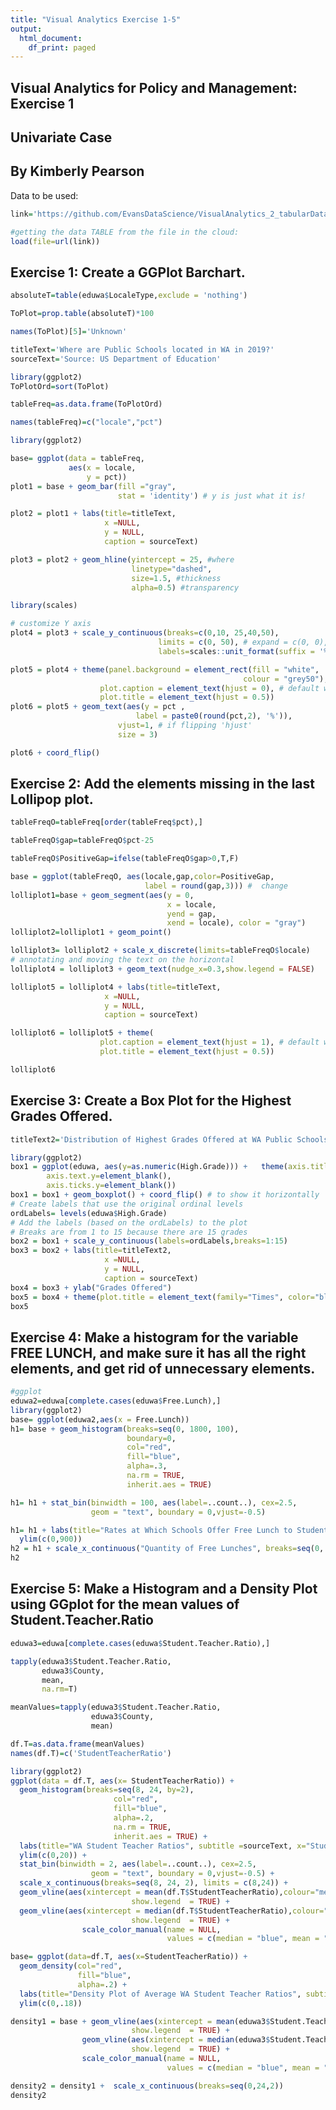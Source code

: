 ```yaml
---
title: "Visual Analytics Exercise 1-5"
output:
  html_document:
    df_print: paged
---
```



## Visual Analytics for Policy and Management: Exercise 1

## Univariate Case

## By Kimberly Pearson 

Data to be used: 
```r
link='https://github.com/EvansDataScience/VisualAnalytics_2_tabularData/raw/master/data/eduwa.rda'

#getting the data TABLE from the file in the cloud:
load(file=url(link))
```

## Exercise 1: Create a GGPlot Barchart.

```r
absoluteT=table(eduwa$LocaleType,exclude = 'nothing')

ToPlot=prop.table(absoluteT)*100

names(ToPlot)[5]='Unknown'

titleText='Where are Public Schools located in WA in 2019?'
sourceText='Source: US Department of Education'

library(ggplot2)
ToPlotOrd=sort(ToPlot)

tableFreq=as.data.frame(ToPlotOrd)

names(tableFreq)=c("locale","pct")
```

```r
library(ggplot2)

base= ggplot(data = tableFreq, 
             aes(x = locale,
                 y = pct)) 
plot1 = base + geom_bar(fill ="gray",
                        stat = 'identity') # y is just what it is!

plot2 = plot1 + labs(title=titleText,
                     x =NULL, 
                     y = NULL,
                     caption = sourceText)

plot3 = plot2 + geom_hline(yintercept = 25, #where
                           linetype="dashed", 
                           size=1.5, #thickness
                           alpha=0.5) #transparency

library(scales)

# customize Y axis
plot4 = plot3 + scale_y_continuous(breaks=c(0,10, 25,40,50),
                                 limits = c(0, 50), # expand = c(0, 0),
                                 labels=scales::unit_format(suffix = '%')) 

plot5 = plot4 + theme(panel.background = element_rect(fill = "white",
                                                    colour = "grey50"),
                    plot.caption = element_text(hjust = 0), # default was 1
                    plot.title = element_text(hjust = 0.5))
plot6 = plot5 + geom_text(aes(y = pct ,
                            label = paste0(round(pct,2), '%')),
                        vjust=1, # if flipping 'hjust'
                        size = 3)

plot6 + coord_flip()
```

## Exercise 2: Add the elements missing in the last Lollipop plot. 

```r
tableFreqO=tableFreq[order(tableFreq$pct),]

tableFreqO$gap=tableFreqO$pct-25

tableFreqO$PositiveGap=ifelse(tableFreqO$gap>0,T,F)

base = ggplot(tableFreqO, aes(locale,gap,color=PositiveGap,
                              label = round(gap,3))) #  change
lolliplot1=base + geom_segment(aes(y = 0, 
                                   x = locale, 
                                   yend = gap, 
                                   xend = locale), color = "gray") 
lolliplot2=lolliplot1 + geom_point() 

lolliplot3= lolliplot2 + scale_x_discrete(limits=tableFreqO$locale) 
# annotating and moving the text on the horizontal
lolliplot4 = lolliplot3 + geom_text(nudge_x=0.3,show.legend = FALSE) 

lolliplot5 = lolliplot4 + labs(title=titleText,
                     x =NULL, 
                     y = NULL,
                     caption = sourceText)

lolliplot6 = lolliplot5 + theme(
                    plot.caption = element_text(hjust = 1), # default was 1
                    plot.title = element_text(hjust = 0.5))

lolliplot6
```

## Exercise 3: Create a Box Plot for the Highest Grades Offered. 

```r
titleText2='Distribution of Highest Grades Offered at WA Public Schools'
```

```r
library(ggplot2)
box1 = ggplot(eduwa, aes(y=as.numeric(High.Grade))) +   theme(axis.title.y=element_blank(),
        axis.text.y=element_blank(),
        axis.ticks.y=element_blank())
box1 = box1 + geom_boxplot() + coord_flip() # to show it horizontally
# Create labels that use the original ordinal levels
ordLabels= levels(eduwa$High.Grade)
# Add the labels (based on the ordLabels) to the plot 
# Breaks are from 1 to 15 because there are 15 grades
box2 = box1 + scale_y_continuous(labels=ordLabels,breaks=1:15)
box3 = box2 + labs(title=titleText2,
                     x =NULL, 
                     y = NULL,
                     caption = sourceText)
box4 = box3 + ylab("Grades Offered") 
box5 = box4 + theme(plot.title = element_text(family="Times", color="black", size=14, face="bold", hjust = 0.5), plot.caption = element_text(family="Times", color="black", size=10, face="plain", vjust = 0), axis.title.x = element_text(family="Times", color="black", size=10, face="italic", vjust = 0.5, hjust = 0.5))
box5
```

## Exercise 4: Make a histogram for the variable FREE LUNCH, and make sure it has all the right elements, and get rid of unnecessary elements. 

```r
#ggplot
eduwa2=eduwa[complete.cases(eduwa$Free.Lunch),]
library(ggplot2)
base= ggplot(eduwa2,aes(x = Free.Lunch))  
h1= base + geom_histogram(breaks=seq(0, 1800, 100), 
                          boundary=0, 
                          col="red", 
                          fill="blue", 
                          alpha=.3, 
                          na.rm = TRUE, 
                          inherit.aes = TRUE)

h1= h1 + stat_bin(binwidth = 100, aes(label=..count..), cex=2.5, 
                  geom = "text", boundary = 0,vjust=-0.5)

h1= h1 + labs(title="Rates at Which Schools Offer Free Lunch to Students", subtitle =sourceText, x="Quantity of Free Lunches", y="Number of Schools") + 
  ylim(c(0,900))
h2 = h1 + scale_x_continuous("Quantity of Free Lunches", breaks=seq(0, 1800, 100), limits = c(0,1800))
h2
```

## Exercise 5: Make a Histogram and a Density Plot using GGplot for the mean values of Student.Teacher.Ratio

```r
eduwa3=eduwa[complete.cases(eduwa$Student.Teacher.Ratio),]

tapply(eduwa3$Student.Teacher.Ratio, 
       eduwa3$County, 
       mean,
       na.rm=T)

meanValues=tapply(eduwa3$Student.Teacher.Ratio, 
                  eduwa3$County, 
                  mean)

df.T=as.data.frame(meanValues)
names(df.T)=c('StudentTeacherRatio')
```

```r
library(ggplot2)
ggplot(data = df.T, aes(x= StudentTeacherRatio)) +
  geom_histogram(breaks=seq(8, 24, by=2),
                       col="red",
                       fill="blue",
                       alpha=.2,
                       na.rm = TRUE,
                       inherit.aes = TRUE) + 
  labs(title="WA Student Teacher Ratios", subtitle =sourceText, x="Student Teacher Ratios", y="Number of Schools") + 
  ylim(c(0,20)) +
  stat_bin(binwidth = 2, aes(label=..count..), cex=2.5, 
                  geom = "text", boundary = 0,vjust=-0.5) +
  scale_x_continuous(breaks=seq(8, 24, 2), limits = c(8,24)) +
  geom_vline(aes(xintercept = mean(df.T$StudentTeacherRatio),colour="mean"),
                           show.legend  = TRUE) +
  geom_vline(aes(xintercept = median(df.T$StudentTeacherRatio),colour="median"),
                           show.legend  = TRUE) + 
                scale_color_manual(name = NULL, 
                                   values = c(median = "blue", mean = "green"))
```

```r
base= ggplot(data=df.T, aes(x=StudentTeacherRatio)) + 
  geom_density(col="red",
               fill="blue",
               alpha=.2) + 
  labs(title="Density Plot of Average WA Student Teacher Ratios", subtitle =sourceText, x="Student Teacher Ratios", y="Number of Schools") + 
  ylim(c(0,.18))

density1 = base + geom_vline(aes(xintercept = mean(eduwa3$Student.Teacher.Ratio),colour="mean"),
                           show.legend  = TRUE) +
                geom_vline(aes(xintercept = median(eduwa3$Student.Teacher.Ratio),colour="median"),
                           show.legend  = TRUE) + 
                scale_color_manual(name = NULL, 
                                   values = c(median = "blue", mean = "red"))

density2 = density1 +  scale_x_continuous(breaks=seq(0,24,2))
density2 
```


